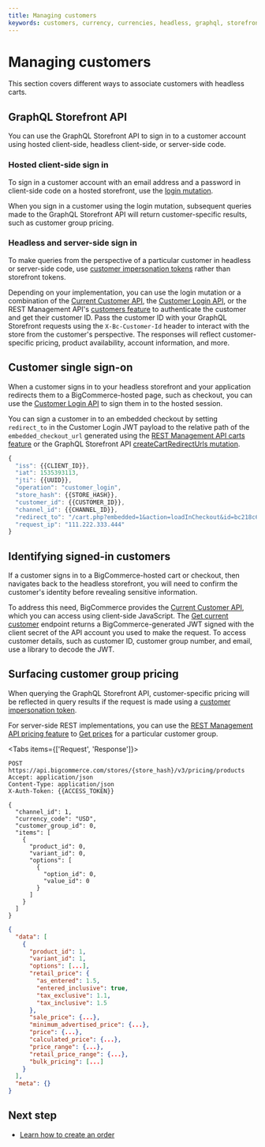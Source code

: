 ```yaml
---
title: Managing customers
keywords: customers, currency, currencies, headless, graphql, storefronts,  
---
```


# Managing customers

This section covers different ways to associate customers with headless carts.

## GraphQL Storefront API

You can use the GraphQL Storefront API to sign in to a customer account using hosted client-side, headless client-side, or server-side code. 

### Hosted client-side sign in

To sign in a customer account with an email address and a password in client-side code on a hosted storefront, use the [login mutation](/docs/start/authentication/graphql-storefront#signing-customers-in).

When you sign in a customer using the login mutation, subsequent queries made to the GraphQL Storefront API will return customer-specific results, such as customer group pricing.

### Headless and server-side sign in

To make queries from the perspective of a particular customer in headless or server-side code, use [customer impersonation tokens](/docs/start/authentication/graphql-storefront#customer-impersonation-tokens) rather than storefront tokens. 

Depending on your implementation, you can use the login mutation or a combination of the [Current Customer API](/docs/start/authentication/current-customer), the [Customer Login API](/docs/start/authentication/customer-login), or the REST Management API's [customers feature](/docs/rest-management/customers) to authenticate the customer and get their customer ID. Pass the customer ID with your GraphQL Storefront requests using the `X-Bc-Customer-Id` header to interact with the store from the customer's perspective. The responses will reflect customer-specific pricing, product availability, account information, and more.

## Customer single sign-on

When a customer signs in to your headless storefront and your application redirects them to a BigCommerce-hosted page, such as checkout, you can use the [Customer Login API](/docs/start/authentication/customer-login) to sign them in to the hosted session. 

You can sign a customer in to an embedded checkout by setting `redirect_to` in the Customer Login JWT payload to the relative path of the `embedded_checkout_url` generated using the [REST Management API carts feature](/docs/rest-management/carts) or the GraphQL Storefront API [createCartRedirectUrls mutation](/graphql-storefront/reference#definition-CartMutations).

```js filename="Example JWT payload" showLineNumbers copy
{
  "iss": {{CLIENT_ID}},
  "iat": 1535393113,
  "jti": {{UUID}},
  "operation": "customer_login",
  "store_hash": {{STORE_HASH}},
  "customer_id": {{CUSTOMER_ID}},
  "channel_id": {{CHANNEL_ID}},
  "redirect_to": "/cart.php?embedded=1&action=loadInCheckout&id=bc218c65-7a32-4ab7-8082-68730c074d02&token=aa958e2b7922035bf3339215d95d145ebd9193deb36ae847caa780aa2e003e4b",
  "request_ip": "111.222.333.444"
}
```

## Identifying signed-in customers

If a customer signs in to a BigCommerce-hosted cart or checkout, then navigates back to the headless storefront, you will need to confirm the customer's identity before revealing sensitive information.

To address this need, BigCommerce provides the [Current Customer API](/docs/start/authentication/current-customer), which you can access using client-side JavaScript. The [Get current customer](/docs/rest-authentication/current-customer#get-current-customer) endpoint returns a BigCommerce-generated JWT signed with the client secret of the API account you used to make the request. To access customer details, such as customer ID, customer group number, and email, use a library to decode the JWT.

## Surfacing customer group pricing

When querying the GraphQL Storefront API, customer-specific pricing will be reflected in query results if the request is made using a [customer impersonation token](/docs/start/authentication/graphql-storefront#customer-impersonation-tokens).

For server-side REST implementations, you can use the [REST Management API pricing feature](/docs/rest-management/pricing) to [Get prices](/docs/rest-management/pricing/products#get-prices-batch) for a particular customer group.

<Tabs items={['Request', 'Response']}>
<Tab>

```http filename="Example request: Get Prices" showLineNumbers copy
POST https://api.bigcommerce.com/stores/{store_hash}/v3/pricing/products
Accept: application/json
Content-Type: application/json
X-Auth-Token: {{ACCESS_TOKEN}}

{
  "channel_id": 1,
  "currency_code": "USD",
  "customer_group_id": 0,
  "items": [
    {
      "product_id": 0,
      "variant_id": 0,
      "options": [
        {
          "option_id": 0,
          "value_id": 0
        }
      ]
    }
  ]
}
```

</Tab>
<Tab>

```json filename="Example response: Get Prices" showLineNumbers copy
{
  "data": [
    {
      "product_id": 1,
      "variant_id": 1,
      "options": [...],
      "retail_price": {
        "as_entered": 1.5,
        "entered_inclusive": true,
        "tax_exclusive": 1.1,
        "tax_inclusive": 1.5
      },
      "sale_price": {...},
      "minimum_advertised_price": {...},
      "price": {...},
      "calculated_price": {...},
      "price_range": {...},
      "retail_price_range": {...},
      "bulk_pricing": [...]
    }
  ],
  "meta": {}
}
```
</Tab>
</Tabs>

## Next step

- [Learn how to create an order](/docs/storefront/headless/orders)
